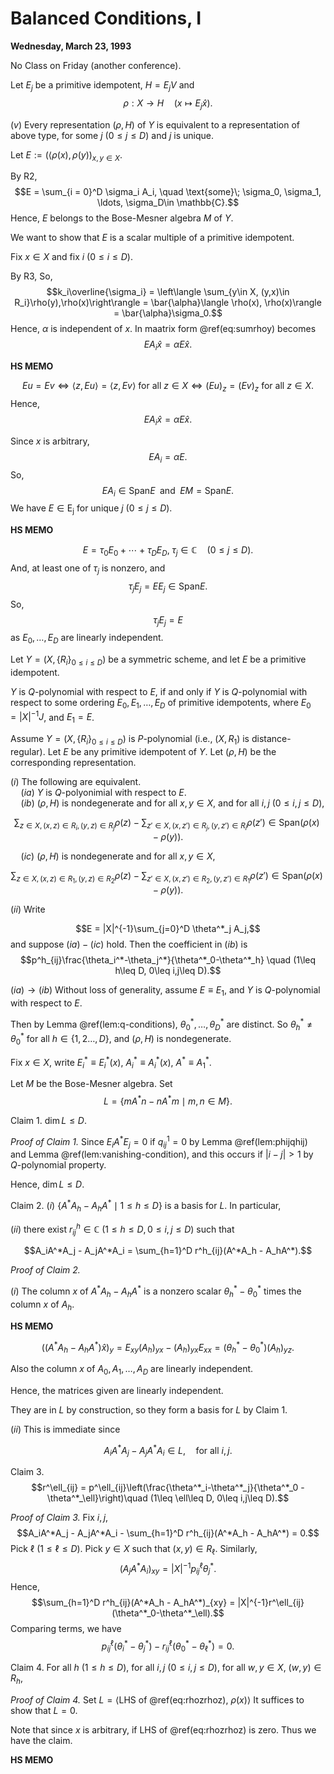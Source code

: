 # Balanced Conditions, I {#lec24}
**Wednesday, March 23, 1993**

No Class on Friday (another conference).

:::{.proof name="Proof of Lemma \@ref(lem:rep-of-scheme) continued"}
Let $E_j$ be a primitive idempotent, $H = E_jV$ and 
$$\rho: X\to H \quad (x\mapsto E_j\hat{x}).$$

| $(v)$ Every representation $(\rho, H)$ of $Y$ is equivalent to a representation of above type, for some $j$ $(0\leq j\leq D)$ and $j$ is unique.

Let $E:=(\langle \rho(x), \rho(y))_{x,y\in X}$.

By $\mathrm{R2}$,
$$E = \sum_{i = 0}^D \sigma_i A_i, \quad \text{some}\; \sigma_0, \sigma_1, \ldots, \sigma_D\in \mathbb{C}.$$
Hence, $E$ belongs to the Bose-Mesner algebra $M$ of $Y$.

We want to show that $E$ is a scalar multiple of a primitive idempotent.

Fix $x\in X$ and fix $i$ $(0\leq i\leq D)$.

By $\mathrm{R3}$, 
\begin{equation}
\sum_{y\in X, (y,x)\in R_i}\rho(y) = \alpha \rho(x), \quad \text{some }\; \alpha\in \mathbb{C}. (\#eq:sumrhoy)
\end{equation}
So,
$$k_i\overline{\sigma_i} = \left\langle \sum_{y\in X, (y,x)\in R_i}\rho(y),\rho(x)\right\rangle = \bar{\alpha}\langle \rho(x), \rho(x)\rangle = \bar{\alpha}\sigma_0.$$
Hence, $\alpha$ is independent of $x$. In maatrix form \@ref(eq:sumrhoy) becomes 
$$EA_i\hat{x} = \alpha E\hat{x}.$$

:::{.hs}
**HS MEMO**

$$Eu = Ev \Leftrightarrow \langle z, Eu\rangle = \langle z, Ev\rangle \text{ for all }z\in X \Leftrightarrow (Eu)_z = (Ev)_z \text{ for all }z\in X.$$
\begin{align}
(EA_i\hat{x})_z & = \left\langle \rho(z), \sum_{y\in X, (y,x)\in R_i}\rho(y)\right\rangle\\
& = \alpha \langle \rho(z), \rho(x)\rangle\\
& = (\alpha E\hat{x})_z.
\end{align}
Hence, 
$$EA_i\hat{x} = \alpha E\hat{x}.$$
:::

Since $x$ is arbitrary,
$$EA_i = \alpha E.$$
So, 
$$EA_i \in \mathrm{Span} E\; \text{ and }\; EM = \mathrm{Span} E.$$
We have $E\in \mathrm{E_j}$ for unique $j$ $(0\leq j\leq D)$.
:::

:::{.hs}
**HS MEMO**

$$E = \tau_0 E_0 + \cdots + \tau_D E_D, \; \tau_j\in \mathbb{C}\quad (0\leq j\leq D).$$
And, at least one of $\tau_j$ is nonzero, and 
$$\tau_jE_j = EE_j \in \mathrm{Span}E.$$
So, 
$$\tau_jE_j = E$$
as $E_0, \ldots, E_D$ are linearly independent.
:::


Let $Y = (X, \{R_i\}_{0\leq i\leq D})$ be a symmetric scheme, and let $E$ be a primitive idempotent.

:::{.definition #q-poly-representation}
$Y$ is $Q$-polynomial\index{$Q$-polynomial} with respect to $E$, if and only if $Y$ is $Q$-polynomial with respect to some ordering $E_0, E_1, \ldots, E_D$ of primitive idempotents, where $E_0 = |X|^{-1}J$, and $E_1 = E$.
:::

:::{.theorem #balanced}
Assume $Y = (X, \{R_i\}_{0\leq i\leq D})$ is $P$-polynomial (i.e., $(X, R_1)$ is distance-regular). Let $E$ be any primitive idempotent of $Y$. Let $(\rho, H)$ be the corresponding representation.

| $(i)$ The following are equivalent.

| $\quad (ia)$ $Y$ is $Q$-polyonimial with respect to $E$.

| $\quad (ib)$ $(\rho, H)$ is nondegenerate and for all $x,y\in X$, and for all $i,j$ $(0\leq i,j\leq D)$,
$$\sum_{z\in X, (x,z)\in R_i, (y,z)\in R_j}\rho(z) - \sum_{z'\in X, (x,z')\in R_j, (y,z')\in R_i}\rho(z')\in \mathrm{Span}(\rho(x)-\rho(y)).$$

| $\quad (ic)$ $(\rho, H)$ is nondegenerate and for all $x,y\in X$, 
$$\sum_{z\in X, (x,z)\in R_1, (y,z)\in R_2}\rho(z) - \sum_{z'\in X, (x,z')\in R_2, (y,z')\in R_1}\rho(z')\in \mathrm{Span}(\rho(x)-\rho(y)).$$

| $(ii)$ Write
$$E = |X|^{-1}\sum_{j=0}^D \theta^*_j A_j,$$
and suppose $(ia)-(ic)$ hold. Then the coefficient in $(ib)$ is
$$p^h_{ij}\frac{\theta_i^*-\theta_j^*}{\theta^*_0-\theta^*_h} \quad (1\leq h\leq D, 0\leq i,j\leq D).$$
:::

:::{.proof}
| $(ia)\to(ib)$ Without loss of generality, assume $E \equiv E_1$, and $Y$ is $Q$-polynomial with respect to $E$.
Then by Lemma \@ref(lem:q-conditions),
$\theta_0^*, \ldots, \theta^*_D$ are distinct. So $\theta^*_h\neq \theta^*_0$ for all $h\in \{1,2\ldots, D\}$, and $(\rho, H)$ is nondegenerate.

Fix $x\in X$, write $E^*_i\equiv E^*_i(x)$, $A^*_i \equiv A^*_i(x)$, $A^* \equiv A_1^*$. 

Let $M$ be the Bose-Mesner algebra. Set
$$L = \{mA^*n - nA^*m\mid m, n\in M\}.$$

Claim 1. $\dim L \leq D$.

_Proof of Claim 1._
\begin{align}
L & = \mathrm{Span}(E_iA^*E_j - E_jA^*E_i \mid 0\leq i<j\leq D)\\
& = \mathrm{Span}(E_iA^*E_{i+1} - E_{i+1}A^*E_i \mid 0\leq i\leq D-1).
\end{align}
Since $E_iA^*E_j = 0$ if $q^1_{ij} = 0$ by Lemma \@ref(lem:phijqhij) and Lemma \@ref(lem:vanishing-condition),
and this occurs if $|i-j|>1$ by $Q$-polynomial property.

Hence, $\dim L \leq D$.

Claim 2. $(i)$ $\{A^*A_h - A_hA^*\mid 1\leq h\leq D\}$ is a basis for $L$. In particular,

| $(ii)$ there exist $r^h_{ij}\in \mathbb{C}$ $(1\leq h\leq D, 0\leq i,j\leq D)$ such that
$$A_iA^*A_j - A_jA^*A_i = \sum_{h=1}^D r^h_{ij}(A^*A_h - A_hA^*).$$

_Proof of Claim 2._

| $(i)$ The column $x$ of $A^*A_h - A_hA^*$ is a nonzero scalar $\theta^*_h - \theta^*_0$ times the column $x$ of $A_h$.

:::{.hs}
**HS MEMO**

$$ ((A^*A_h - A_hA^*)\hat{x})_y = E_{xy}(A_h)_{yx}- (A_h)_{yx}E_{xx} = (\theta^*_h-\theta^*_0)(A_h)_{yz}.$$
:::

Also the column $x$ of $A_0, A_1, \ldots, A_D$ are linearly independent.

Hence, the matrices given are linearly independent.

They are in $L$ by construction, so they form a basis for $L$ by Claim 1.

| $(ii)$ This is immediate since
$$A_iA^*A_j - A_jA^*A_i\in L, \quad \text{for all $i,j$}.$$

Claim 3. 
$$r^\ell_{ij} = p^\ell_{ij}\left(\frac{\theta^*_i-\theta^*_j}{\theta^*_0 - \theta^*_\ell}\right)\quad (1\leq \ell\leq D, 0\leq i,j\leq D).$$

_Proof of Claim 3._ 
Fix $i,j$,
$$A_iA^*A_j - A_jA^*A_i - \sum_{h=1}^D r^h_{ij}(A^*A_h - A_hA^*) = 0.$$
Pick $\ell$ $(1\leq \ell \leq D)$. Pick $y\in X$ such that $(x,y)\in R_\ell$.
\begin{align}
(A_iA^*A_j)_{xy} & = \sum_{z\in X}(A_i)_{xz}(A^*)_{zz}(A_j)_{zy}\\
& = \sum_{z\in X, (x,z)\in R_i, (y,z)\in R_j}(A^*)_{zz}\\
& = |X|^{-1}p^\ell_{ij}\theta^*_i.
\end{align}
Similarly,
$$(A_jA^*A_i)_{xy} = |X|^{-1}p^\ell_{ij}\theta^*_j.$$
\begin{align}
(A^*A_h-A_hA^*)_{xy} & = (A_0A^*A_h - A_hA^*A_0)_{xy}\\
& = |X|^{-1}p^\ell_{0h}(\theta^*_0 - \theta^*_h)\\
& = \begin{cases}
0 & \text{ if }\; \ell \neq h\\
|X|^{-1}(\theta^*_0-\theta^*_h) & \text{ if } \ell = h.
\end{cases}
\end{align}
Hence,
$$\sum_{h=1}^D r^h_{ij}(A^*A_h - A_hA^*)_{xy} = |X|^{-1}r^\ell_{ij}(\theta^*_0-\theta^*_\ell).$$
Comparing terms, we have
$$p^\ell_{ij}(\theta^*_i-\theta^*_j) - r^\ell_{ij}(\theta^*_0-\theta^*_\ell) = 0.$$

Claim 4. For all $h$ $(1\leq h\leq D)$, for all $i,j$ $(0\leq i,j\leq D)$, for all $w,y\in X$, $(w,y)\in R_h$,
\begin{equation}
\sum_{z\in X,(w,z)\in R_i, (y,z)\in R_j}\rho(z)-\sum_{z'\in X, (w,z')\in R_j, (y,z)\in R_i}\rho(z') - r^h_{ij}(\rho(w)-\rho(y))=0. (\#eq:rhozrhoz)
\end{equation}

_Proof of Claim 4._
Set $L = \langle \mathrm{LHS}$ of \@ref(eq:rhozrhoz), $\rho(x)\rangle$
It suffices to show that $L = 0$.

Note that since $x$ is arbitrary, if $\mathrm{LHS}$ of \@ref(eq:rhozrhoz) is zero.
\begin{align}
L & = \sum_{z\in X,(w,z)\in R_i, (y,z)\in R_j}\langle \rho(z), \rho(x)\rangle -\sum_{z'\in X, (w,z')\in R_j, (y,z)\in R_i}\langle\rho(z'),\rho(x)\rangle \\
& \qquad - r^h_{ij}\langle \rho(w)-\rho(y), \rho(x)\rangle\\
& = |X|^{-1}(A_iA^*A_j)_{wy} - |X|^{-1}(A_jA^*A_i)_{wy}-|X|^{-1}\sum_{\ell=1}^Dr^\ell_{ij}(A^*A_\ell - A_\ell A^*)_{wy}\\
& = |X|^{-1} \text{times $wy$ entry of a matrix known to be zero by Claim 2}\\
& = 0.
\end{align}
Thus we have the claim.
:::

:::{.hs}
**HS MEMO**

\begin{align}
|X|^{-1}\sum_{\ell=1}^D r^\ell_{ij}(A^*A_\ell - A_\ell A^*)_{wy} & = |X|^{-1}r^h_{ij}(A^*A_h- A_hA^*)_{wy}\\
& = r^h_{ij}(\langle \rho(x),\rho(w)\rangle - \langle \rho(x),\rho(y)\rangle)
\end{align}
:::
